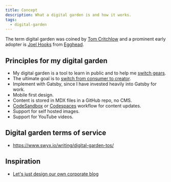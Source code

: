 ```yaml
---
title: Concept
description: What a digital garden is and how it works.
tags:
  - digital-garden
---
```


The term digital garden was coined by
[Tom Critchlow](https://tomcritchlow.com/2018/10/10/of-gardens-and-wikis/) and a
prominent early adopter is [Joel Hooks](https://joelhooks.com/digital-garden)
from [Egghead](https://egghead.io/).

## Principles for my digital garden

- My digital garden is a tool to learn in public and to help me
  [switch gears](https://www.swyx.io/writing/learning-gears/).
- The ultimate goal is to
  [switch from consumer to creator](https://nathanbarry.com/consumer-to-creator/).
- Implement with Gatsby, since I have invested heavily into Gatsby for work.
- Mobile first design.
- Content is stored in MDX files in a GitHub repo, no CMS.
- [CodeSandbox](https://codesandbox.io/) or
  [Codespaces](https://github.com/features/codespaces) workflow for content
  updates.
- Support for self hosted images.
- Support for YouTube videos.

## Digital garden terms of service

- https://www.swyx.io/writing/digital-garden-tos/

## Inspiration

- [Let's just design our own corporate blog](https://mux.com/blog/lets-just-design-our-own-corporate-blog/)
